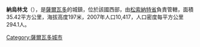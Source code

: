 '''納烏林戈'''（{{lang-es|Nahulingo}}），是[[薩爾瓦多|薩爾瓦多]]的城鎮，位於該國西部，由[[松索納特省|松索納特省]]負責管轄，面積35.42平方公里，海拔高度197米，2007年人口10,417，人口密度每平方公里294.1人。

{{coord|13|42|N|89|43|W|display=title|region:SV_type:city_source:GNS-enwiki}}

{{ElSalvador-geo-stub}}
[[Category:薩爾瓦多城市|Category:薩爾瓦多城市]]